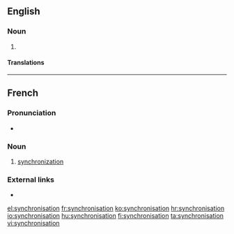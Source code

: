 ==English==

===Noun===
{{en-noun}}

# {{standard spelling of|synchronization|lang=en|from=non-Oxford British spelling}}

====Translations====
{{trans-see|synchronization}}

----

==French==

===Pronunciation===
* {{IPA|/sɛ̃.kʁɔ.ni.za.sjɔ̃/|lang=fr}}

===Noun===
{{fr-noun|f}}

# [[synchronization]]

===External links===
* {{R:TLFi}}

[[el:synchronisation]]
[[fr:synchronisation]]
[[ko:synchronisation]]
[[hr:synchronisation]]
[[io:synchronisation]]
[[hu:synchronisation]]
[[fi:synchronisation]]
[[ta:synchronisation]]
[[vi:synchronisation]]